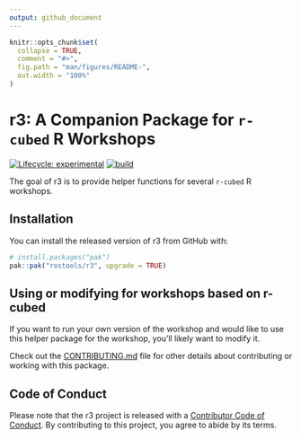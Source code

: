 ```yaml
---
output: github_document
---
```


<!-- README.md is generated from README.Rmd. Please edit that file -->

```r
knitr::opts_chunk$set(
  collapse = TRUE,
  comment = "#>",
  fig.path = "man/figures/README-",
  out.width = "100%"
)
```

# r3: A Companion Package for `r-cubed` R Workshops

<!-- badges: start -->

[![Lifecycle:
experimental](https://img.shields.io/badge/lifecycle-experimental-orange.svg)](https://www.tidyverse.org/lifecycle/#experimental)
[![build](https://github.com/rostools/r3/actions/workflows/build.yaml/badge.svg)](https://github.com/rostools/r3/actions/workflows/build.yaml)

<!-- badges: end -->

The goal of r3 is to provide helper functions for several `r-cubed` R
workshops.

## Installation

You can install the released version of r3 from GitHub with:

``` r
# install.packages("pak")
pak::pak("rostools/r3", upgrade = TRUE)
```

## Using or modifying for workshops based on r-cubed

If you want to run your own version of the workshop and would like to
use this helper package for the workshop, you'll likely want to modify
it.

Check out the [CONTRIBUTING.md](CONTRIBUTING.md) file for other details
about contributing or working with this package.

## Code of Conduct

Please note that the r3 project is released with a [Contributor Code of
Conduct](CODE_OF_CONDUCT.md). By contributing to this project, you agree to
abide by its terms.
